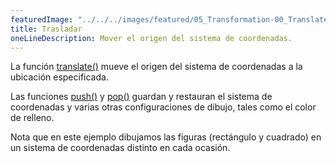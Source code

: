 ```yaml
---
featuredImage: "../../../images/featured/05_Transformation-00_Translate-thumbnail.png"
title: Trasladar
oneLineDescription: Mover el origen del sistema de coordenadas.
---
```


La función <a href="/reference/#/p5/translate/">translate()</a>
mueve el origen del sistema de coordenadas a la ubicación especificada.

Las funciones
<a href="/reference/#/p5/push/">push()</a>
y
<a href="/reference/#/p5/pop/">pop()</a>
guardan y restauran el sistema de coordenadas y varias otras configuraciones de dibujo,
tales como el color de relleno.

Nota que en este ejemplo dibujamos las figuras (rectángulo y cuadrado)
en un sistema de coordenadas distinto en cada ocasión.
